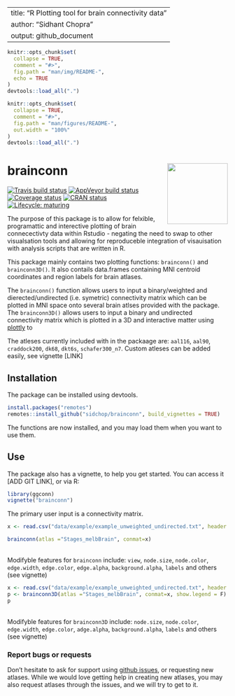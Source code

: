 
---
title: "R Plotting tool for brain connectivity data"
author: "Sidhant Chopra"
output: github_document
---

```r
knitr::opts_chunk$set(
  collapse = TRUE,
  comment = "#>",
  fig.path = "man/img/README-",
  echo = TRUE
)
devtools::load_all(".")
``` 
<!-- README.md is generated from README.Rmd. Please edit that file -->

```r
knitr::opts_chunk$set(
  collapse = TRUE,
  comment = "#>",
  fig.path = "man/figures/README-",
  out.width = "100%"
)
devtools::load_all(".")
```

# brainconn <img src="man/img/logo.png" align="right" alt="" width="138.5" />  

<!-- badges: start -->
[![Travis build status](https://travis-ci.com/LCBC-UiO/ggseg.svg?branch=master)](https://travis-ci.com/sidchop/ggconn)
  [![AppVeyor build status](https://ci.appveyor.com/api/projects/status/github/LCBC-UiO/ggseg?branch=master&svg=true)](https://ci.appveyor.com/project/sidchop/ggconn)
  [![Coverage status](https://codecov.io/gh/sidchop/ggconn/branch/master/graph/badge.svg)](https://codecov.io/gh/sidchop/ggconn)
[![CRAN status](https://www.r-pkg.org/badges/version/ggconn)](https://CRAN.R-project.org/package=ggconn)
[![Lifecycle: maturing](https://img.shields.io/badge/lifecycle-maturing-blue.svg)](https://www.tidyverse.org/lifecycle/#maturing)
<!-- badges: end -->


The purpose of this package is to allow for felxible, programattic and interective plotting of brain connecectivty data within Rstudio - negating the need to swap to other visualsation tools and allowing for reproduceble integration of visauisation with analysis scripts that are written in R. 

This package mainly contains two plotting functions: `brainconn()` and `brainconn3D()`. It also contails data.frames containing MNI centroid coordinates and region labels for  brain atlases.

The `brainconn()` function allows users to input a binary/weighted and dierected/undirected (i.e. symetric) connectivity matrix which can be plotted in MNI space onto several brain atlses provided with the package. 
The `brainconn3D()` allows users to input a binary and undirected connectivity matrix which is plotted in a 3D and interactive matter using [plottly](https://github.com/plotly) to 

The atleses currently included with in the packaage are: `aal116`, `aal90`, `craddock200`, `dk68`, `dkt6s`, `schafer300_n7`. Custom atleses can be added easily, see vignette [LINK]

## Installation
The package can be installed using devtools.

```r
install.packages("remotes")
remotes::install_github("sidchop/brainconn", build_vignettes = TRUE)
```

The functions are now installed, and you may load them when you want to use them.


## Use
The package also has a vignette, to help you get started. You can access it [ADD GIT LINK], or via R:
```r
library(ggconn)
vignette("brainconn")
```

The primary user input is a connectivity matrix. 
```r
x <- read.csv("data/example/example_unweighted_undirected.txt", header = F)
```

```r
brainconn(atlas ="Stages_melbBrain", conmat=x)
```
\
Modifyble features for `brainconn` include: `view`, `node.size`, `node.color`, `edge.width`, `edge.color`, `edge.alpha`, `background.alpha`, `labels` and others (see vignette)


```r
x <- read.csv("data/example/example_unweighted_undirected.txt", header = F)
p <- brainconn3D(atlas ="Stages_melbBrain", conmat=x, show.legend = F)
p
```
\
Modifyble features for `brainconn3D` include: `node.size`, `node.color`, `edge.width`, `edge.color`, `adge.alpha`, `background.alpha`, `labels` and others (see vignette)


### Report bugs or requests  
Don't hesitate to ask for support using [github issues](https://github.com/sidchop/brainconn), or requesting new atlases. 
While we would love getting help in creating new atlases, you may also request atlases through the issues, and we will try to get to it. 

